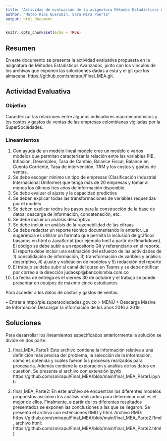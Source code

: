 ```yaml
---
title: "Actividad de evaluación de la asignatura Métodos Estadísticos Avanzados"
author: "Mateo Rios Querubin, Sara Mira Puerta"
output: html_document
---
```


```r
knitr::opts_chunk$set(echo = TRUE)
```

## Resumen

En este documento se presenta la actividad evaluativa propuesta en la asignatura
de Métodos Estadísticos Avanzados, junto con los vinculos de los archivos que
exponen las solucioenes dadas a esta y el git que los almacena: https://github.com/smirapu/Final_MEA.git.

## Actividad Evaluativa

### Objetivo

Caracterizar las relaciones entre algunos indicadores macroeconómicos y los costos y gastos de ventas de las empresas colombianas vigiladas por la SuperSociedades.

### Lineamientos

1. Con ayuda de un modelo lineal modele cree un modelo o varios modelos que permitan caracterizar la relación entre las variables PIB, Inflación, Desempleo, Tasa de Cambio, Balance Fiscal, Balance en Cuenta Corriente, Tasa de intervención, TRM y los costos y gastos de ventas.
2. Se debe escoger mínimo un tipo de empresas (Clasificación Industrial Internacional Uniforme) que tenga más de 20 empresas y tomar al menos los últimos tres años de información disponible
3. Se debe evaluar el ajuste y la capacidad predictiva
4. Se deben explicar todas las transformaciones de variables requeridas por el
modelo
5. Se deben explicar todos los pasos para la construcción de la base de datos:
descarga de información, concatenación, etc.
6. Se debe incluir un análisis descriptivo
7. Se debe incluir un análsis de la razonabilidad de las cifraas
8. Se debe redactar un reporte técnico documentando lo anterior. La sugerencia es
utilizar un formato que permita la inclusión de gráficos basados en html o JavaScript (por ejemplo hmtl a partir de Rmarkdown). El código se debe subir a un repositorio Git y referenciarlo en el reporte. El reporte debe incluir una estimación del esfuerzo de las actividades de 1) consolidación de información, 3) transformación de varibles y análisis descriptivo, 4) ajuste y validación de modelos y 5) redacción del reporte
9. El trabajo se debe subir al canal del curso en Teams y se debe notificar por correo a la dirección judaospi@bancolombia.com.co
10. La fecha de entrega es el viernes 30 de octubre y el trabajo se puede presentar en equipos de máximo cinco estudiantes

Para acceder a los datos de costos y gastos de ventas:

• Entrar a http://pie.supersociedades.gov.co > MENÚ > Descarga Masiva de
Información Descargar la información de los años 2016 a 2019

## Soluciones

Para desarrollar los lineamientos especificados anteriormente la solución se
divide en dos parte:

1. final_MEA_Parte1: Este archivo contiene la información relativa a una
definición más precisa del problema, la selección de la información, cómo es
obtenida y cuáles fueron los procesos realizados para procesarla. Además contiene
la exploración y análisis de los datos en cuestión.
Se presenta el archivo con extensión ipynb https://github.com/smirapu/Final_MEA/blob/main/final_MEA_Parte1.ipynb

2. final_MEA_Parte2: En este archivo se encuentran los diferentes
modelos propuestos así cómo los análisis realizados para determinar cuál es el
mejor de ellos. Finalmente, a partir de los diferentes resultados presentados
se exponen las conclusiones a las que se llegaron.
Se presenta el archivo con extenciones RMD y html. Archivo RMD: https://github.com/smirapu/Final_MEA/blob/main/final_MEA_Parte2.Rmd, archivo html: https://github.com/smirapu/Final_MEA/blob/main/final_MEA_Parte2.html)
